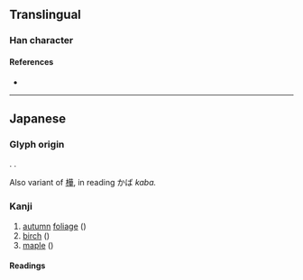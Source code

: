 {{character info/new}}
{{also|槭|糀}}
==Translingual==

===Han character===
{{Han char|rn=75|rad=木|as=07|sn=11|four=|canj=DTOP|ids=⿰木花}}

====References====
* {{Han ref|kx=0537.131|dkj=15065|dj=0924.180|hdz=21210.041|uh=691B|ud=26907}}

----

==Japanese==

===Glyph origin===
{{ja-etym-kokuji}}. {{Han compound|木|花}}.

Also variant of [[樺]], in reading かば ''kaba.''

===Kanji===
{{ja-kanji|grade=|rs=木07}}

# [[autumn]] [[foliage]] ({{ja-l|紅葉}})
# [[birch]] ({{ja-l|樺}})
# [[maple]] ({{ja-l|紅葉}})

====Readings====
{{ja-readings
|kun=かば-, もみじ-<もみぢ-
}}